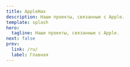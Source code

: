 ---
title: AppleHax
description: Наши проекты, связанные с Apple.
template: splash
hero:
  tagline: Наши проекты, связанные с Apple.
next: false
prev:
  link: /ru/
  label: Главная
---


<CardGrid>
  <LinkCard title="QEMU Apple Silicon" description="Эмуляция Apple Silicon на основе QEMU." href="/ru/applehax/qemu-as/" />
  <LinkCard title="NootedRed" description="Kext с поддержкой iGPU AMD Vega." href="/ru/applehax/nootedred/" />
  <LinkCard title="NootRX" description="Неподдерживаемый kext для dGPU AMD rDNA 2." href="/ru/applehax/nootrx/" />
  <LinkCard title="SMCRadeonSensors" description="Вспомогательная программа VirtualSMC для чтения температуры GPU AMD." href="/ru/applehax/smcrs/" />
  <LinkCard title="ForgedInvariant" description="Kext для синхронизации TSC процессоров Intel & AMD." href="/ru/applehax/forgedinvariant/" />
</CardGrid>
